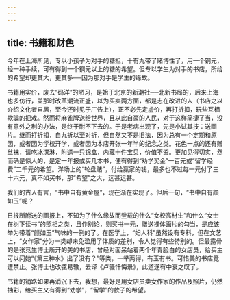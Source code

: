 ```yaml
---
---
---
```

title: 书籍和财色
---



今年在上海所见，专以小孩子为对手的糖担，十有九带了赌博性了，用一个铜元，经一种手续，可有得到一个铜元以上的糖的希望。但专以学生为对手的书店，所给的希望却更其大，更其多──因为那对手是学生的缘故。

书籍用实价，废去“码洋”的陋习，是始于北京的新潮社──北新书局的，后来上海也多仿行，盖那时改革潮流正盛，以为买卖两方面，都是志在改进的人（书店之以介绍文化者自居，至今还时见于广告上），正不必先定虚价，再打折扣，玩些互相欺骗的把戏。然而将麻雀牌送给世界，且以此自豪的人民，对于这样简捷了当，没有意外之利的办法，是终于耐不下去的。于是老病出现了，先是小试其技：送画片。继而打折扣，自九折以至对折，但自然又不是旧法，因为总有一个定期和原因，或者因为学校开学，或者因为本店开张一年半的纪念之类。花色一点的还有赠丝袜，请吃冰淇淋，附送一只锦盒，内藏十件宝贝，价值不资。更加见得切实，然而确是惊人的，是定一年报或买几本书，便有得到“劝学奖金”一百元或“留学经费”二千元的希望。洋场上的“轮盘赌”，付给赢家的钱，最多也不过每一元付了三十六元，真不如买书，那“希望”之大，远甚远甚。

我们的古人有言，“书中自有黄金屋”，现在渐在实现了。但后一句，“书中自有颜如玉”呢？

日报所附送的画报上，不知为了什么缘故而登载的什么“女校高材生”和什么“女士在树下读书”的照相之类，且作别论，则买书一元，赠送裸体画片的勾当，是应该举为带着“颜如玉”气味的一例的了。在医学上，“妇人科”虽然设有专科，但在文艺上，“女作家”分为一类却未免滥用了体质的差别，令人觉得有些特别的。但最露骨的是张竞生博士所开的美的书店，曾经对面呆站着两个年青脸白的女店员，给买主可以问她“《第三种水》出了没有？”等类，一举两得，有玉有书。可惜美的书店竟遭禁止。张博士也改弦易辙，去译《卢骚忏悔录》，此道遂有中衰之叹了。

书籍的销路如果再消沉下去，我想，最好是用女店员卖女作家的作品及照片，仍然抽彩，给买主又有得到“劝学”，“留学”的款子的希望。